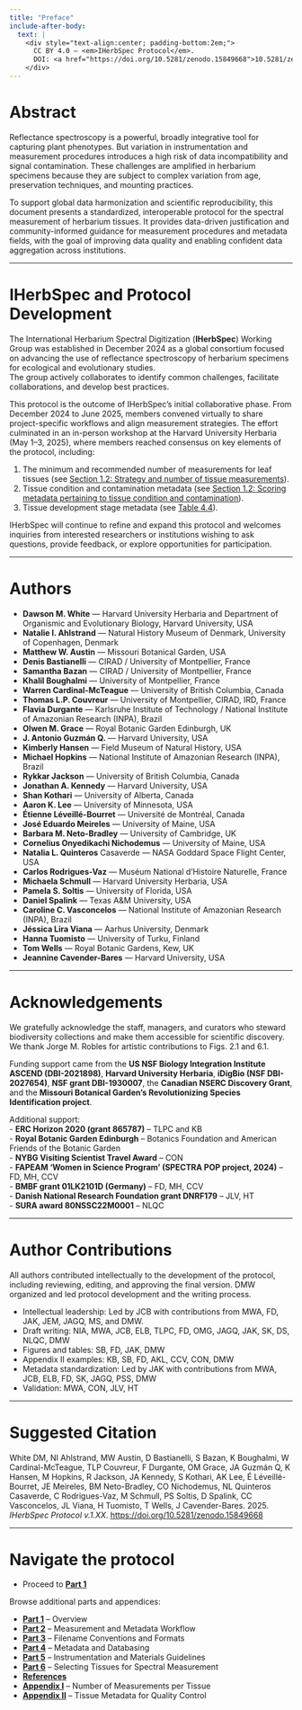 ```yaml
---
title: "Preface"
include-after-body:
  text: |
    <div style="text-align:center; padding-bottom:2em;">
      CC BY 4.0 — <em>IHerbSpec Protocol</em>. 
      DOI: <a href="https://doi.org/10.5281/zenodo.15849668">10.5281/zenodo.15849668</a>
    </div>
---
```


<!-- Page-only styles -->
<style>
  .content-narrow {
    max-width: 70ch;
    margin-left: auto;
    margin-right: auto;
    font-size: 1.1rem;
    line-height: 1.7;
  }
</style>


# Abstract

Reflectance spectroscopy is a powerful, broadly integrative tool for capturing plant phenotypes. But variation in instrumentation and measurement procedures introduces a high risk of data incompatibility and signal contamination. These challenges are amplified in herbarium specimens because they are subject to complex variation from age, preservation techniques, and mounting practices.  

To support global data harmonization and scientific reproducibility, this document presents a standardized, interoperable protocol for the spectral measurement of herbarium tissues. It provides data-driven justification and community-informed guidance for measurement procedures and metadata fields, with the goal of improving data quality and enabling confident data aggregation across institutions.

---

# IHerbSpec and Protocol Development

The International Herbarium Spectral Digitization (**IHerbSpec**) Working Group was established in December 2024 as a global consortium focused on advancing the use of reflectance spectroscopy of herbarium specimens for ecological and evolutionary studies.  
The group actively collaborates to identify common challenges, facilitate collaborations, and develop best practices.

This protocol is the outcome of IHerbSpec’s initial collaborative phase. From December 2024 to June 2025, members convened virtually to share project-specific workflows and align measurement strategies. The effort culminated in an in-person workshop at the Harvard University Herbaria (May 1–3, 2025), where members reached consensus on key elements of the protocol, including:

1. The minimum and recommended number of measurements for leaf tissues (see [Section 1.2: Strategy and number of tissue measurements](part1-overview.qmd#strategy-and-number-of-tissue-measurements)).  
2. Tissue condition and contamination metadata (see [Section 1.2: Scoring metadata pertaining to tissue condition and contamination](part1-overview.qmd#scoring-metadata-pertaining-to-tissue-condition-and-contamination)).  
3. Tissue development stage metadata (see [Table 4.4](part4-metadata.qmd#tbl-4-4)).

IHerbSpec will continue to refine and expand this protocol and welcomes inquiries from interested researchers or institutions wishing to ask questions, provide feedback, or explore opportunities for participation.

---

# Authors

- **Dawson M. White** — Harvard University Herbaria and Department of Organismic and Evolutionary Biology, Harvard University, USA  
- **Natalie I. Ahlstrand** — Natural History Museum of Denmark, University of Copenhagen, Denmark  
- **Matthew W. Austin** — Missouri Botanical Garden, USA  
- **Denis Bastianelli** — CIRAD / University of Montpellier, France  
- **Samantha Bazan** — CIRAD / University of Montpellier, France  
- **Khalil Boughalmi** — University of Montpellier, France  
- **Warren Cardinal-McTeague** — University of British Columbia, Canada  
- **Thomas L.P. Couvreur** — University of Montpellier, CIRAD, IRD, France  
- **Flavia Durgante** — Karlsruhe Institute of Technology / National Institute of Amazonian Research (INPA), Brazil  
- **Olwen M. Grace** — Royal Botanic Garden Edinburgh, UK  
- **J. Antonio Guzmán Q.** — Harvard University, USA  
- **Kimberly Hansen** — Field Museum of Natural History, USA  
- **Michael Hopkins** — National Institute of Amazonian Research (INPA), Brazil  
- **Rykkar Jackson** — University of British Columbia, Canada  
- **Jonathan A. Kennedy** — Harvard University, USA  
- **Shan Kothari** — University of Alberta, Canada  
- **Aaron K. Lee** — University of Minnesota, USA  
- **Étienne Léveillé-Bourret** — Université de Montréal, Canada  
- **José Eduardo Meireles** — University of Maine, USA  
- **Barbara M. Neto-Bradley** — University of Cambridge, UK  
- **Cornelius Onyedikachi Nichodemus** — University of Maine, USA  
- **Natalia L. Quinteros** Casaverde — NASA Goddard Space Flight Center, USA  
- **Carlos Rodrigues-Vaz** — Muséum National d'Histoire Naturelle, France  
- **Michaela Schmull** — Harvard University Herbaria, USA  
- **Pamela S. Soltis** — University of Florida, USA  
- **Daniel Spalink** — Texas A&M University, USA  
- **Caroline C. Vasconcelos** — National Institute of Amazonian Research (INPA), Brazil  
- **Jéssica Lira Viana** — Aarhus University, Denmark  
- **Hanna Tuomisto** — University of Turku, Finland  
- **Tom Wells** — Royal Botanic Gardens, Kew, UK  
- **Jeannine Cavender-Bares** — Harvard University, USA  

---

# Acknowledgements

We gratefully acknowledge the staff, managers, and curators who steward biodiversity collections and make them accessible for scientific discovery. We thank Jorge M. Robles for artistic contributions to Figs. 2.1 and 6.1.

Funding support came from the **US NSF Biology Integration Institute ASCEND (DBI-2021898)**, **Harvard University Herbaria**, **iDigBio (NSF DBI-2027654)**, **NSF grant DBI-1930007**, the **Canadian NSERC Discovery Grant**, and the **Missouri Botanical Garden’s Revolutionizing Species Identification project**.  

Additional support:  
- **ERC Horizon 2020 (grant 865787)** – TLPC and KB  
- **Royal Botanic Garden Edinburgh** – Botanics Foundation and American Friends of the Botanic Garden  
- **NYBG Visiting Scientist Travel Award** – CON  
- **FAPEAM ‘Women in Science Program’ (SPECTRA POP project, 2024)** – FD, MH, CCV  
- **BMBF grant 01LK2101D (Germany)** – FD, MH, CCV  
- **Danish National Research Foundation grant DNRF179** – JLV, HT  
- **SURA award 80NSSC22M0001** – NLQC  

---

# Author Contributions

All authors contributed intellectually to the development of the protocol, including reviewing, editing, and approving the final version. DMW organized and led protocol development and the writing process.  

- Intellectual leadership: Led by JCB with contributions from MWA, FD, JAK, JEM, JAGQ, MS, and DMW.  
- Draft writing: NIA, MWA, JCB, ELB, TLPC, FD, OMG, JAGQ, JAK, SK, DS, NLQC, DMW  
- Figures and tables: SB, FD, JAK, DMW  
- Appendix II examples: KB, SB, FD, AKL, CCV, CON, DMW  
- Metadata standardization: Led by JAK with contributions from MWA, JCB, ELB, FD, SK, JAGQ, PSS, DMW  
- Validation: MWA, CON, JLV, HT

---

# Suggested Citation

White DM, NI Ahlstrand, MW Austin, D Bastianelli, S Bazan, K Boughalmi, W Cardinal-McTeague, TLP Couvreur, F Durgante, OM Grace, JA Guzmán Q, K Hansen, M Hopkins, R Jackson, JA Kennedy, S Kothari, AK Lee, É Léveillé-Bourret, JE Meireles, BM Neto-Bradley, CO Nichodemus, NL Quinteros Casaverde, C Rodrigues-Vaz, M Schmull, PS Soltis, D Spalink, CC Vasconcelos, JL Viana, H Tuomisto, T Wells, J Cavender-Bares. 2025. *IHerbSpec Protocol v.1.XX*. [https://doi.org/10.5281/zenodo.15849668](https://doi.org/10.5281/zenodo.15849668)

---

# Navigate the protocol
- Proceed to [**Part 1**](part1-overview.qmd)

Browse additional parts and appendices:

- [**Part 1**](part1-overview.qmd) – Overview  
- [**Part 2**](part2-workflow.qmd) – Measurement and Metadata Workflow  
- [**Part 3**](part3-filenames.qmd) – Filename Conventions and Formats  
- [**Part 4**](part4-metadata.qmd) – Metadata and Databasing  
- [**Part 5**](part5-instrumentation.qmd) – Instrumentation and Materials Guidelines  
- [**Part 6**](part6-guidelines.qmd) – Selecting Tissues for Spectral Measurement  
- [**References**](references.qmd)
- [**Appendix I**](appendix1.qmd) – Number of Measurements per Tissue  
- [**Appendix II**](appendix2.qmd) – Tissue Metadata for Quality Control  
